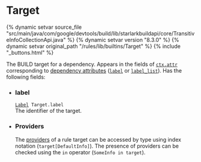 <html devsite>
<head>
  <meta name="project_path" value="/_project.yaml">
  <meta name="book_path" value="/versions/8.3.0/_book.yaml">
</head>
<body>

<h1 class="page-title" id="modules.Target">Target</h1>

{% dynamic setvar source_file "src/main/java/com/google/devtools/build/lib/starlarkbuildapi/core/TransitiveInfoCollectionApi.java" %}
{% dynamic setvar version "8.3.0" %}
{% dynamic setvar original_path "/rules/lib/builtins/Target" %}
{% include "_buttons.html" %}
<!-- {% raw %} -->

The BUILD target for a dependency. Appears in the fields of <code><a href='../builtins/ctx.html#attr'>ctx.attr</a></code> corresponding to <a href='https://bazel.build/versions/8.3.0/extending/rules#dependency_attributes'>dependency attributes</a> (<code><a href='../toplevel/attr.html#label'>label</a></code> or <code><a href='../toplevel/attr.html#label_list'>label_list</a></code>). Has the following fields:
<ul>
<li><h3 id='modules.Target.label'>label</h3>
<code><a href='../builtins/Label.html'>Label</a> Target.label</code><br/>
The identifier of the target.</li>
<li><h3 id='modules.Target.providers'>Providers</h3>
The <a href='https://bazel.build/versions/8.3.0/extending/rules#providers'>providers</a> of a rule target can be accessed by type using index notation (<code>target[DefaultInfo]</code>). The presence of providers can be checked using the <code>in</code> operator (<code>SomeInfo in target</code>).<br/>
<br/>
</ul>



</body>
</html>

<!-- {% endraw %} -->
